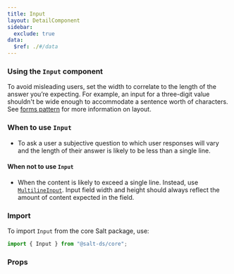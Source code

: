 ```yaml
---
title: Input
layout: DetailComponent
sidebar:
  exclude: true
data:
  $ref: ./#/data
---
```


### Using the `Input` component

To avoid misleading users, set the width to correlate to the length of the answer you’re expecting. For example, an input for a three-digit value shouldn't be wide enough to accommodate a sentence worth of characters. See [forms pattern](/salt/patterns/forms) for more information on layout.

### When to use `Input`

- To ask a user a subjective question to which user responses will vary and the length of their answer is likely to be less than a single line.

#### When not to use `Input`

- When the content is likely to exceed a single line. Instead, use [`MultilineInput`](/salt/components/multiline-input). Input field width and height should always reflect the amount of content expected in the field.

### Import

To import `Input` from the core Salt package, use:

```js
import { Input } from "@salt-ds/core";
```

### Props

<PropsTable componentName="Input" />
